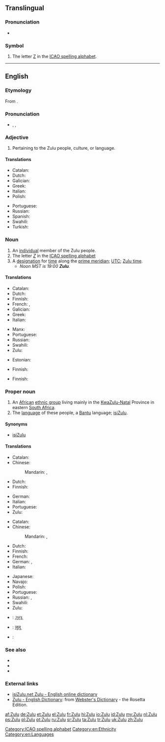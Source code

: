 {{also|zulu|zulú|zulù}}
==Translingual==
{{interwiktionary|code=zu}}

===Pronunciation===
* {{IPA|[ˈzuːluː]|lang=mul}}

===Symbol===
{{head|mul|symbol}}

# The letter [[Z]] in the [[ICAO spelling alphabet]].

[[Category:ICAO spelling alphabet]]

----

==English==
{{wikipedia|Zulu (disambiguation)}}

===Etymology===
From {{etyl|zu}} {{term|umZulu|lang=zu}}.

===Pronunciation===
* {{enPR|zo͞o'lo͞o}}, {{IPA|/ˈzuːluː/}}, {{X-SAMPA|/"zu:lu:/}}

===Adjective===
{{en-adj|-}}

# Pertaining to the Zulu people, culture, or language.

====Translations====
{{trans-top|pertaining to the Zulu people, culture, or language}}
* Catalan: {{t-|ca|zulu}}
* Dutch: {{t+|nl|Zoeloe}}
* Galician: {{t|gl|zulú}}
* Greek: {{t+|el|Ζουλού}}
* Italian: {{t-|it|zulù}}
* Polish: {{t-|pl|Zulus|m}}
{{trans-mid}}
* Portuguese: {{t+|pt|zulu}}
* Russian: {{t+|ru|зулусский|sc=Cyrl|tr=zulússkij}}
* Spanish: {{t+|es|zulú}}
* Swahili: {{t-|sw|Kizulu}}
* Turkish: {{t+|tr|Zuluca}}
{{trans-bottom}}

===Noun===
{{en-noun}}

# An [[individual]] member of the Zulu people.
# The letter ''[[Z]]'' in the [[ICAO spelling alphabet]]
# A [[designation]] for [[time]] along the [[prime meridian]]; [[UTC]]; [[Zulu time]].
#* ''Noon MST is 19:00 '''Zulu'''.''

====Translations====
{{trans-top|member of the Zulu people}}
* Catalan: {{t-|ca|zulu}}
* Dutch: {{t+|nl|Zoeloe|m}}
* Finnish: {{t+|fi|zulu}}
* French: {{t+|fr|Zoulou|m}}, {{t+|fr|Zouloue|f}}
* Galician: {{t|gl|zulú}}
* Greek: {{t+|el|Ζουλού}}
* Italian: {{t-|it|zulù|m|f}}
{{trans-mid}}
* Manx: {{t-|gv|Sooloo|m}}
* Portuguese: {{t+|pt|zulu}}
* Russian: {{t+|ru|зулус|m|sc=Cyrl|tr=zulús}}
* Swahili: {{t-|sw|Mzulu}}
* Zulu: {{t-|zu|umZulu|c1|c6}}
{{trans-bottom}}

{{trans-top|the letter "Z" in ICAO spelling alphabet}}
* Estonian: {{t+|et|Zürich}}
{{trans-mid}}
* Finnish: {{t+|fi|tseta}}
{{trans-bottom}}

{{trans-top|Zulu time}}
* Finnish: {{t-|fi|UTC}}
{{trans-mid}}
{{trans-bottom}}

===Proper noun===
{{en-proper noun}}

# An [[African]] [[ethnic group]] living mainly in the [[KwaZulu-Natal]] Province in eastern [[South Africa]].
# The [[language]] of these people, a [[Bantu]] language; [[isiZulu]].

====Synonyms====
* {{sense|language}} [[isiZulu]]

====Translations====
{{trans-top|African ethnic group}}
* Catalan: {{t-|ca|zulu}}
* Chinese:
*: Mandarin: {{t|cmn|祖魯族人|sc=Hani}}, {{t|cmn|祖鲁族人|tr=Zǔlǔ zúrén|sc=Hani}}
* Dutch: {{t-|nl|Zoeloes||p}}
* Finnish: {{t-|fi|zulut|p}}
{{trans-mid}}
* German: {{t+|de|Zulu}}
* Italian: {{t-|it|zulù|m|f}}
* Portuguese: {{t+|pt|zulu}}
* Zulu: {{t-|zu|amaZulu|c6}}
{{trans-bottom}}

{{trans-top|language}}
* Catalan: {{t-|ca|zulu|m}}
* Chinese:
*: Mandarin: {{t-|cmn|祖魯語|sc=Hani}}, {{t-|cmn|祖鲁语|tr=Zǔlǔyǔ|sc=Hani}}
* Dutch: {{t+|nl|Zoeloe|n}}
* Finnish: {{t+|fi|zulu}}
* French: {{t+|fr|zoulou|m}}
* German: {{t+|de|Zulu}}, {{t-|de|Bantu}}
* Italian: {{t-|it|zulù|m}}
{{trans-mid}}
* Japanese: {{t+|ja|ズールー語|tr=Zūrū-go|sc=Jpan}}
* Navajo: {{tø|nv|Zulu Dineʼé bizaad}}
* Polish: {{t-|pl|zulu|n}}
* Portuguese: {{t+|pt|zulu}}
* Russian: {{t+|ru|зулу|m|tr=zúlu}} {{indeclinable}}, {{t+|ru|зулусский|m|tr=zulússkij}}
* Swahili: {{t-|sw|Kizulu}}
* Zulu: {{t-|zu|isiZulu|c7}}
{{trans-bottom}}

{{checktrans-top}}
* {{ttbc|gu}}: [[ઝૂલૂ]]
* {{ttbc|hi}}: [[ज़ूलू]]
{{trans-mid}}
* {{ttbc|ia}}: {{t-|ia|Zulu}}
{{trans-bottom}}

===See also===
* {{langcat}}
* {{langlist}}
* {{ISO 639|link=Ethnologue|1code=zu|code=zul}}

===External links===
* [http://isizulu.net/ isiZulu.net Zulu - English online dictionary]
* [http://www.websters-online-dictionary.org/definition/Zulu-english/ Zulu - English Dictionary]: from [http://www.websters-online-dictionary.org/ Webster's Dictionary] - the Rosetta Edition.

[[Category:en:Ethnicity]]
[[Category:en:Languages]]

[[af:Zulu]]
[[de:Zulu]]
[[et:Zulu]]
[[el:Zulu]]
[[fr:Zulu]]
[[hi:Zulu]]
[[io:Zulu]]
[[id:Zulu]]
[[my:Zulu]]
[[nl:Zulu]]
[[ps:Zulu]]
[[pl:Zulu]]
[[pt:Zulu]]
[[ru:Zulu]]
[[sr:Zulu]]
[[ta:Zulu]]
[[tr:Zulu]]
[[uk:Zulu]]
[[zh:Zulu]]